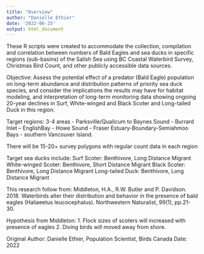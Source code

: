 ```yaml
---
title: "Overview"
author: "Danielle Ethier"
date: '2022-06-25'
output: html_document
---
```


These R scripts were created to accommodate the collection, compilation and correlation between numbers of Bald Eagles and sea ducks in specific regions (sub-basins) of the Salish Sea using BC Coastal Waterbird Survey, Christmas Bird Count, and other publicly accessible data sources. 

Objective: Assess the potential effect of a predator (Bald Eagle) population on long-term abundance and distribution patterns of priority sea duck species, and consider the implications the results may have for habitat modeling, and interpretation of long-term monitoring data showing ongoing 20-year declines in Surf, White-winged and Black Scoter and Long-tailed Duck in this region. 

Target regions: 
3-4 areas 
- Parksville/Qualicum to Baynes Sound
- Burrard Inlet – EnglishBay - Howe Sound
- Fraser Estuary-Boundary-Semiahmoo Bays
- southern Vancouver Island.  

There will be 15-20+ survey polygons with regular count data in each region

Target sea ducks include: 
Surf Scoter: Benthivore, Long Distance Migrant
White-winged Scoter: Benthivore, Short Distance Migrant
Black Scoter: Benthivore, Long Distance Migrant
Long-tailed Duck: Benthivore, Long Distance Migrant


This research follow from: 
Middleton, H.A., R.W. Butler and P. Davidson. 2018. Waterbirds alter their distribution and behavior in the presence of bald eagles (Haliaeetus leucocephalus). Northwestern Naturalist, 99(1), pp.21-30. 

Hypothesis from Middleton: 
1. Flock sizes of scoters will increased with presence of eagles
2. Diving birds will moved away from shore. 


Original Author: Danielle Ethier, Population Scientist, Birds Canada
Date: 2022